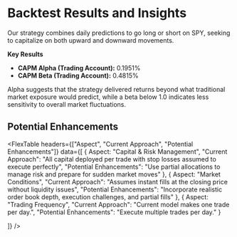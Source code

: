 
# Backtest Results and Insights

Our strategy combines daily predictions to go long or short on SPY, seeking to capitalize on both upward and downward movements.

**Key Results**  
- **CAPM Alpha (Trading Account):** 0.1951%  
- **CAPM Beta (Trading Account):** 0.4815%

Alpha suggests that the strategy delivered returns beyond what traditional market exposure would predict, while a beta below 1.0 indicates less sensitivity to overall market fluctuations.

## Potential Enhancements

<FlexTable
  headers={["Aspect", "Current Approach", "Potential Enhancements"]}
  data={[
    {
      Aspect: "Capital & Risk Management",
      "Current Approach": "All capital deployed per trade with stop losses assumed to execute perfectly",
      "Potential Enhancements": "Use partial allocations to manage risk and prepare for sudden market moves"
    },
    {
      Aspect: "Market Conditions",
      "Current Approach": "Assumes instant fills at the closing price without liquidity issues",
      "Potential Enhancements": "Incorporate realistic order book depth, execution challenges, and partial fills"
    },
    {
      Aspect: "Trading Frequency",
      "Current Approach": "Current model makes one trade per day.",
      "Potential Enhancements": "Execute multiple trades per day."
    }

  ]}
/>

